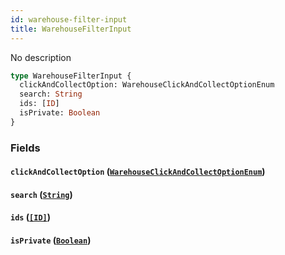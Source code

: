 ```yaml
---
id: warehouse-filter-input
title: WarehouseFilterInput
---
```


No description

```graphql
type WarehouseFilterInput {
  clickAndCollectOption: WarehouseClickAndCollectOptionEnum
  search: String
  ids: [ID]
  isPrivate: Boolean
}
```

### Fields

#### `clickAndCollectOption` ([`WarehouseClickAndCollectOptionEnum`](/docs/developer/api-reference/enums/warehouse-click-and-collect-option-enum))

#### `search` ([`String`](/docs/developer/api-reference/scalars/string))

#### `ids` ([`[ID]`](/docs/developer/api-reference/scalars/id))

#### `isPrivate` ([`Boolean`](/docs/developer/api-reference/scalars/boolean))
